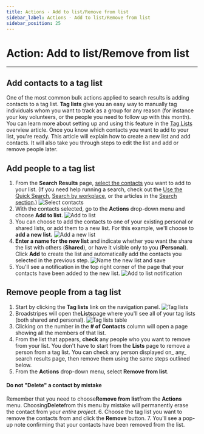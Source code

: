 ```yaml
---
title: Actions - Add to list/Remove from list
sidebar_label: Actions - Add to list/Remove from list
sidebar_position: 25
---
```


# Action: Add to list/Remove from list
* * *
## Add contacts to a tag list
One of the most common bulk actions applied to search results is adding contacts to a tag list. **Tag lists** give you an easy way to manually tag individuals whom you want to track as a group for any reason (for instance your key volunteers, or the people you need to follow up with this month). You can learn more about setting up and using this feature in the [Tag Lists](https://help.broadstripes.com/help-articles/admin-tools/data-tools-admin/tag-lists/) overview article.
Once you know which contacts you want to add to your list, you're ready. This article will explain how to create a new list and add contacts. It will also take you through steps to edit the list and add or remove people later.
## Add people to a tag list
1. From the **Search Results** page, [select the contacts](../selecting-deselecting-contacts/index.md) you want to add to your list. (If you need help running a search, check out the [Use the Quick Search](../search/quick-search.md), [Search by workplace](../search/search-by-workplace.md), or the articles in the [Search section](../search/index.md).)
![Select contacts](/images/viewing-search-results-and-edit/9326638-ListsAddContacts.png)
2. With the contacts selected, go to the **Actions** drop-down menu and choose **Add to list**.
![Add to list](/images/viewing-search-results-and-edit/192b12f-ListsAddDropDown.png)
3. You can choose to add the contacts to one of your existing personal or shared lists, or add them to a new list. For this example, we'll choose to **add a new list.**
![Add a new list](/images/viewing-search-results-and-edit/20eae2f-ListsAddDialog.png)
4. **Enter a name for the new list** and indicate whether you want the share the list with others (**Shared**), or have it visible only to you (**Personal**). Click **Add** to create the list and automatically add the contacts you selected in the previous step.
![Name the new list and save](/images/viewing-search-results-and-edit/1c02685-ListsNewAddDialog.png)
5. You'll see a notification in the top right corner of the page that your contacts have been added to the new list. 
![Add to list notification](/images/viewing-search-results-and-edit/374da94-Lists2Saved.png)

## Remove people from a tag list

1. Start by clicking the **Tag lists** link on the navigation panel.
![Tag lists](/images/viewing-search-results-and-edit/e63d525-ListsNav-1.png)
2. Broadstripes will open the**Lists**page where you'll see all of your tag lists (both shared and personal).
![Tag lists table](/images/viewing-search-results-and-edit/e24a13d-ListLists2-1.png)
3. Clicking on the number in the **\# of Contacts** column will open a page showing all the members of that list.
4. From the list that appears, **check** any people who you want to remove from your list.
You don't have to start from the **Lists** page to remove a person from a tag list. You can check any person displayed on_ any_ search results page, then remove them using the same steps outlined below.
5. From the **Actions** drop-down menu, select **Remove from list**.
#### Do not "Delete" a contact by mistake
Remember that you need to choose**Remove from list**from the **Actions** menu. Choosing**Delete**from this menu by mistake will permanently erase the contact from your _entire project_.
6. Choose the tag list you want to remove the contacts from and click the **Remove** button.
7. You'll see a pop-up note confirming that your contacts have been removed from the list.